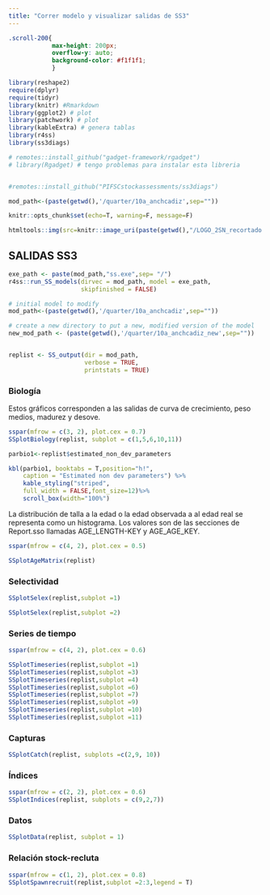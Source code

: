 ```yaml
---
title: "Correr modelo y visualizar salidas de SS3"
---
```



```css
.scroll-200{
            max-height: 200px; 
            overflow-y: auto; 
            background-color: #f1f1f1;
            }
```


```r

library(reshape2)
require(dplyr)
require(tidyr)
library(knitr) #Rmarkdown
library(ggplot2) # plot
library(patchwork) # plot
library(kableExtra) # genera tablas
library(r4ss)
library(ss3diags)

# remotes::install_github("gadget-framework/rgadget")
# library(Rgadget) # tengo problemas para instalar esta libreria


#remotes::install_github("PIFSCstockassessments/ss3diags")

mod_path<-(paste(getwd(),'/quarter/10a_anchcadiz',sep=""))

knitr::opts_chunk$set(echo=T, warning=F, message=F)

```

```r

htmltools::img(src=knitr::image_uri(paste(getwd(),"/LOGO_2SN_recortado.png",sep="")),alt='logo',style='position:absolute; top:0; right:-25%; padding:10px; width:250px; height:250px,z-index:200;')

```


## SALIDAS SS3 {.tabset .tabset-fade .tabset-pills}

```r

exe_path <- paste(mod_path,"ss.exe",sep= "/")
r4ss::run_SS_models(dirvec = mod_path, model = exe_path, 
                    skipfinished = FALSE)


```

```r

# initial model to modify
mod_path<-(paste(getwd(),'/quarter/10a_anchcadiz',sep=""))

# create a new directory to put a new, modified version of the model
new_mod_path <- (paste(getwd(),'/quarter/10a_anchcadiz_new',sep=""))


replist <- SS_output(dir = mod_path, 
                     verbose = TRUE,
                     printstats = TRUE)

```


### Biología

Estos gráficos corresponden a las salidas de curva de crecimiento,  peso medios, madurez y desove.


```r

sspar(mfrow = c(3, 2), plot.cex = 0.7)
SSplotBiology(replist, subplot = c(1,5,6,10,11))

```


```r

parbio1<-replist$estimated_non_dev_parameters

kbl(parbio1, booktabs = T,position="h!",
    caption = "Estimated non dev parameters") %>%
    kable_styling("striped",
    full_width = FALSE,font_size=12)%>% 
    scroll_box(width="100%")

```

La distribución de talla a la edad o la edad observada a al edad real se representa como un histograma. Los valores son de las secciones de Report.sso llamadas AGE_LENGTH-KEY y AGE_AGE_KEY.


```r

sspar(mfrow = c(4, 2), plot.cex = 0.5)

SSplotAgeMatrix(replist)

```

### Selectividad

```r

SSplotSelex(replist,subplot =1)

```

```r

SSplotSelex(replist,subplot =2)

```

### Series de tiempo

```r

sspar(mfrow = c(4, 2), plot.cex = 0.6)

SSplotTimeseries(replist,subplot =1)
SSplotTimeseries(replist,subplot =3)
SSplotTimeseries(replist,subplot =4)
SSplotTimeseries(replist,subplot =6)
SSplotTimeseries(replist,subplot =7)
SSplotTimeseries(replist,subplot =9)
SSplotTimeseries(replist,subplot =10)
SSplotTimeseries(replist,subplot =11)

```


### Capturas

```r

SSplotCatch(replist, subplots =c(2,9, 10))

```

### Índices

```r
sspar(mfrow = c(2, 2), plot.cex = 0.6)
SSplotIndices(replist, subplots = c(9,2,7))

```

### Datos

```r

SSplotData(replist, subplot = 1)

```

### Relación stock-recluta

```r
sspar(mfrow = c(1, 2), plot.cex = 0.8)
SSplotSpawnrecruit(replist,subplot =2:3,legend = T)

```
